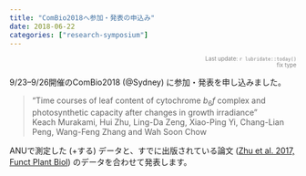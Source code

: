 ```yaml
---
title: "ComBio2018へ参加・発表の申込み"
date: 2018-06-22
categories: ["research-symposium"]
---
```


<div style="text-align: right; font-size: .7em">
<FONT color="grey">Last update: `r lubridate::today()`  <br> fix type</FONT>
</div>

9/23--9/26開催のComBio2018 (@Sydney) に参加・発表を申し込みました。

> “Time courses of leaf content of cytochrome *b*<sub>6</sub>*f* complex and photosynthetic capacity after changes in growth irradiance”  
> Keach Murakami, Hui Zhu, Ling-Da Zeng, Xiao-Ping Yi, Chang-Lian Peng, Wang-Feng Zhang and Wah Soon Chow

ANUで測定した (+する) データと、すでに出版されている論文 ([Zhu et al. 2017, Funct Plant Biol](http://www.publish.csiro.au/fp/fp16222)) のデータを合わせて発表します。